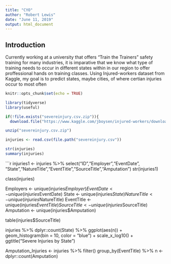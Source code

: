 ```yaml
---
title: "CYO"
author: "Robert Lewis"
date: "June 11, 2019"
output: html_document
---
```

## Introduction
Currently working at a university that offers "Train the Trainers" safety training for many industries, it is imparative that we know what type of training needs to occur in different states within in our region to offer proffessional hands on training classes. Using Injured-workers dataset from Kaggle, my goal is to predict states, maybe cities, of where certian injuries occur to most often
```r
knitr::opts_chunk$set(echo = TRUE)
```

```r
library(tidyverse)
library(useful)
```

```r
if(!file.exists("severeinjury.csv.zip")){
  download.file("https://www.kaggle.com/jboysen/injured-workers/downloads/injured-workers.zip/1", destfile = "severeinjury.csv.zip")}

unzip("severeinjury.csv.zip")

injuries <- read.csv(file.path("severeinjury.csv"))

```

```r
str(injuries)
summary(injuries)
```

```r

injuries1 <- injuries %>% select("ID","Employer","EventDate", "State","NatureTitle","EventTitle","SourceTitle","Amputation")
str(injuries1)

class(injuries)

Employers <- unique(injuries$Employer)
EventDate <- unique(injuries$EventDate)
State <- unique(injuries$State)
NatureTitle <- unique(injuries$NatureTitle)
EventTitle <- unique(injuries$EventTitle)
SourceTitle <- unique(injuries$SourceTitle)
Amputation <- unique(injuries$Amputation)

table(injuries$SourceTitle)


injuries %>% 
  dplyr::count(State) %>%
  ggplot(aes(n)) +
  geom_histogram(bin = 10, color = "blue") +
  scale_x_log10() +
  ggtitle("Severe Injuries by State")


Amputation_Injuries <- injuries %>%
  filter()
  group_by(EventTitle) %>%
  n <-dplyr::count(Amputation)
  
